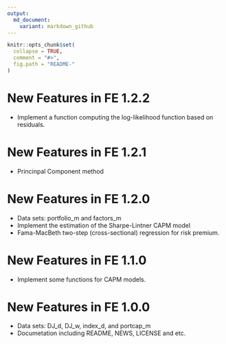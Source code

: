 ```yaml
---
output:
  md_document:
    variant: markdown_github
---
```


<!-- README.md is generated from README.Rmd. Please edit that file -->

```r
knitr::opts_chunk$set(
  collapse = TRUE,
  comment = "#>",
  fig.path = "README-"
)
```

# New Features in FE 1.2.2

* Implement a function computing the log-likelihood function based on residuals.

# New Features in FE 1.2.1

* Princinpal Component method

# New Features in FE 1.2.0

* Data sets: portfolio_m and factors_m
* Implement the estimation of the Sharpe-Lintner CAPM model
* Fama-MacBeth two-step (cross-sectional) regression for risk premium.

# New Features in FE 1.1.0

* Implement some functions for CAPM models.

# New Features in FE 1.0.0

* Data sets: DJ_d, DJ_w, index_d, and portcap_m
* Documetation including README, NEWS, LICENSE and etc.
